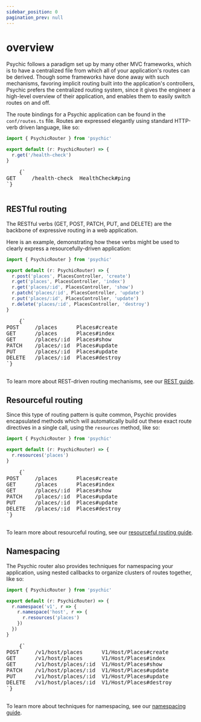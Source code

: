 ```yaml
---
sidebar_position: 0
pagination_prev: null
---
```



# overview

Psychic follows a paradigm set up by many other MVC frameworks, which is to have a centralized file from which all of your application's routes can be derived. Though some frameworks have done away with such mechanisms, favoring implicit routing built into the application's controllers, Psychic prefers the centralized routing system, since it gives the engineer a high-level overview of their application, and enables them to easily switch routes on and off.

The route bindings for a Psychic application can be found in the `conf/routes.ts` file. Routes are expressed elegantly using standard HTTP-verb driven language, like so:

```ts // conf/routes.ts
import { PsychicRouter } from 'psychic'

export default (r: PsychicRouter) => {
  r.get('/health-check')
}
```

<RoutesOutput>
  <pre style={{ backgroundColor: 'transparent' }}>
    {`
GET     /health-check  HealthCheck#ping
`}
  </pre>
</RoutesOutput>

## RESTful routing

The RESTful verbs (GET, POST, PATCH, PUT, and DELETE) are the backbone of expressive routing in a web application.

Here is an example, demonstrating how these verbs might be used to clearly express a resourcefully-driven application:

```ts // conf/routes.ts
import { PsychicRouter } from 'psychic'

export default (r: PsychicRouter) => {
  r.post('places', PlacesController, 'create')
  r.get('places', PlacesController, 'index')
  r.get('places/:id', PlacesController, 'show')
  r.patch('places/:id', PlacesController, 'update')
  r.put('places/:id', PlacesController, 'update')
  r.delete('places/:id', PlacesController, 'destroy')
}
```

<RoutesOutput>
  <pre style={{ backgroundColor: 'transparent' }}>
    {`
POST     /places      Places#create
GET      /places      Places#index
GET      /places/:id  Places#show
PATCH    /places/:id  Places#update
PUT      /places/:id  Places#update
DELETE   /places/:id  Places#destroy
`}
  </pre>
</RoutesOutput>

To learn more about REST-driven routing mechanisms, see our [REST guide](/docs/routing/rest).

## Resourceful routing

Since this type of routing pattern is quite common, Psychic provides encapsulated methods which will automatically build out these exact route directives in a single call, using the `resources` method, like so:

```ts // conf/routes.ts
import { PsychicRouter } from 'psychic'

export default (r: PsychicRouter) => {
  r.resources('places')
}
```

<RoutesOutput>
  <pre style={{ backgroundColor: 'transparent' }}>
    {`
POST     /places      Places#create
GET      /places      Places#index
GET      /places/:id  Places#show
PATCH    /places/:id  Places#update
PUT      /places/:id  Places#update
DELETE   /places/:id  Places#destroy
`}
  </pre>
</RoutesOutput>

To learn more about resourceful routing, see our [resourceful routing guide](/docs/routing/resources).

## Namespacing

The Psychic router also provides techniques for namespacing your application, using nested callbacks to organize clusters of routes together, like so:

```ts // conf/routes.ts
import { PsychicRouter } from 'psychic'

export default (r: PsychicRouter) => {
  r.namespace('v1', r => {
    r.namespace('host', r => {
      r.resources('places')
    })
  })
}
```

<RoutesOutput>
  <pre style={{ backgroundColor: 'transparent' }}>
    {`
POST     /v1/host/places      V1/Host/Places#create
GET      /v1/host/places      V1/Host/Places#index
GET      /v1/host/places/:id  V1/Host/Places#show
PATCH    /v1/host/places/:id  V1/Host/Places#update
PUT      /v1/host/places/:id  V1/Host/Places#update
DELETE   /v1/host/places/:id  V1/Host/Places#destroy
`}
  </pre>
</RoutesOutput>

To learn more about techniques for namespacing, see our [namespacing guide](/docs/routing/namespacing).
